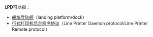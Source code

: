 '''LPD'''可以指： 
*[[船坞登陆舰|船坞登陆舰]]（landing platform/dock）
*[[行式打印机后台程序协议|行式打印机后台程序协议]]（Line Printer Daemon protocol/Line Printer Remote protocol）

{{Disambiguation|cat=三字拉丁字母縮寫消歧義}}
